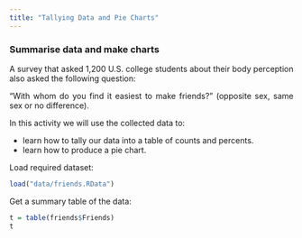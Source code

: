 ```yaml
---
title: "Tallying Data and Pie Charts"
---
```


<style>
body {
text-align: justify}
</style>

### Summarise data and make charts
A survey that asked 1,200 U.S. college students about their body perception also asked the following question:

"With whom do you find it easiest to make friends?" (opposite sex, same sex or no difference).

In this activity we will use the collected data to:

* learn how to tally our data into a table of counts and percents.
* learn how to produce a pie chart.

Load required dataset:
```r
load("data/friends.RData")
```

Get a summary table of the data:
```r
t = table(friends$Friends)
t
```

